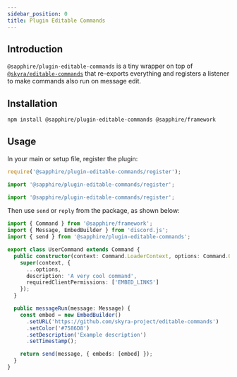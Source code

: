```yaml
---
sidebar_position: 0
title: Plugin Editable Commands
---
```


## Introduction

`@sapphire/plugin-editable-commands` is a tiny wrapper on top of [`@skyra/editable-commands`][editable-commands] that
re-exports everything and registers a listener to make commands also run on message edit.

## Installation

```bash npm2yarn2pnpm
npm install @sapphire/plugin-editable-commands @sapphire/framework
```

## Usage

In your main or setup file, register the plugin:

<Tabs groupId="ts2esm2cjs">

<TabItem value="cjs" label="CommonJS" default>

```javascript
require('@sapphire/plugin-editable-commands/register');
```

</TabItem>

<TabItem value="esm" label="ESM" default>

```javascript
import '@sapphire/plugin-editable-commands/register';
```

</TabItem>

<TabItem value="typescript" label="TypeScript" default>

```typescript
import '@sapphire/plugin-editable-commands/register';
```

</TabItem>
</Tabs>

Then use `send` or `reply` from the package, as shown below:

```typescript ts2esm2cjs
import { Command } from '@sapphire/framework';
import { Message, EmbedBuilder } from 'discord.js';
import { send } from '@sapphire/plugin-editable-commands';

export class UserCommand extends Command {
  public constructor(context: Command.LoaderContext, options: Command.Options) {
    super(context, {
      ...options,
      description: 'A very cool command',
      requiredClientPermissions: ['EMBED_LINKS']
    });
  }

  public messageRun(message: Message) {
    const embed = new EmbedBuilder()
      .setURL('https://github.com/skyra-project/editable-commands')
      .setColor('#7586D8')
      .setDescription('Example description')
      .setTimestamp();

    return send(message, { embeds: [embed] });
  }
}
```

[editable-commands]: https://www.npmjs.com/package/@skyra/editable-commands
